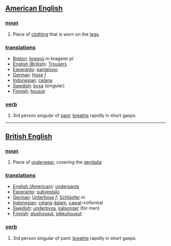 ==[[American English]]==

===[[noun]]===
#Piece of [[clothing]] that is worn on the [[legs]].

===[[translation]]s===
*[[Breton]]: [[bragoù]] ''m'' brageier ''pl''
*[[English (British)]]: [[Trousers]]
*[[Esperanto]]: [[pantalono]]
*[[German]]: [[Hose]] ''f''
*[[Indonesian]]: [[celana]]
*[[Swedish]]: [[byxa]] (singular)
*[[Finnish]]: [[housut]]

===[[verb]]===
#3rd person singular of [[pant]]: [[breathe]] rapidly in short gasps.

----

==[[British English]]==

===[[noun]]===
#Piece of [[underwear]], covering the [[genitalia]]

===[[translation]]s===
*[[English (American)]]: [[underpants]]
*[[Esperanto]]: [[subvestaĵo]]
*[[German]]: [[Unterhose]] ''f'', [[Schlüpfer]] ''m''
*[[Indonesian]]: [[celana]] [[dalam]], [[cawat]]→informal
*[[Swedish]]: [[underbyxa]], [[kalsonger]] (for men)
*[[Finnish]]: [[alushousut]], [[pikkuhousut]]

===[[verb]]===
#3rd person singular of pant: [[breathe]] rapidly in short gasps.
